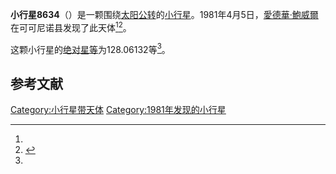 {{Infobox planet
| bgcolour = #FFFFC0
| name = 8634 Neubauer
| symbol = 
| image = 
| caption = 
| discovery = yes
| discovery_ref = 
| discoverer = [[愛德華·鮑威爾|愛德華·鮑威爾]]
| discovery_site = [[可可尼诺县|可可尼诺县]] 
| discovered = 1981年4月5日
| designations = yes
| mp_name = 
| named_after = 
| alt_names = 1981 GG/ 1979 WE8
| mp_category = [[主带小行星|主带小行星]]
| orbit_ref = <ref name="a">[http://ssd.jpl.nasa.gov/sbdb.cgi?sstr=8634 8634 Neubauer] {{Wayback|url=http://ssd.jpl.nasa.gov/sbdb.cgi?sstr=8634 |date=20140829045633 }}，小行星數據庫瀏覽器（JPL Small-Body Database Browser）－[[美国国家航空航天局|美国国家航空航天局]]喷气推进实验室</ref>
| epoch = 2456400.5 (2013年4月18日更新)
| aphelion = {{convert|3.1284024|AU|km|3|abbr=on|lk=out}}
| perihelion = {{convert|2.1660812|AU|km|3|abbr=on}}
| semimajor = {{convert|2.6472418|AU|km|3|abbr=on}}
| eccentricity = 0.1817592
| period = 1573.217751 [[日|日]]<br />4.31[[儒略年|儒略年]]
| avg_speed = 
| inclination = 14.13742
| asc_node = 36.29673
| mean_anomaly = 
| arg_peri = 128.06132
| satellites = 
| physical_characteristics = yes
| dimensions = 
| mass = 
| density = 
| surface_grav = 
| escape_velocity = 
| sidereal_day = 
| axial_tilt = 
| pole_ecliptic_lat = 
| pole_ecliptic_lon = 
| albedo = 
| temperatures= 
| temp_name1 = 
| mean_temp_1 = 
| max_temp_1 = 
| temp_name2 = 
| max_temp_2 = 
| spectral_type = 
| abs_magnitude = 128.06132
}}

'''小行星8634'''（{{lang-en|8634 Neubauer}}）是一颗围绕[[太阳|太阳]][[公转|公转]]的[[小行星|小行星]]。1981年4月5日，[[愛德華·鮑威爾|愛德華·鮑威爾]]在可可尼诺县发现了此天体<ref name="a" /><ref>{{cite news|title=小行星列表|url=http://cfa-www.harvard.edu/iau/lists/NumberedMPs.txt|accessdate=2013-07-08|newspaper=哈佛大学|archive-date=2008-05-17|archive-url=https://web.archive.org/web/20080517010638/http://cfa-www.harvard.edu/iau/lists/NumberedMPs.txt|dead-url=no}}</ref>。

这颗小行星的[[绝对星等|绝对星等]]为128.06132等<ref name="a" />。

==参考文献==
{{reflist}}
{{Minor Planet Number|[[小行星8633|小行星8633]]|[[小行星8635|小行星8635]]}}

{{小天体}}

[[Category:小行星带天体|Category:小行星带天体]]
[[Category:1981年发现的小行星|Category:1981年发现的小行星]]

{{asteroid-stub}}